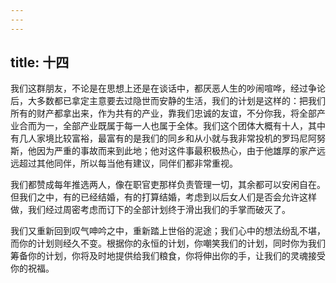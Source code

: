 ```yaml
---
---
---
```

title: 十四
---

我们这群朋友，不论是在思想上还是在谈话中，都厌恶人生的吵闹喧哗，经过争论后，大多数都已拿定主意要去过隐世而安静的生活，我们的计划是这样的：把我们所有的财产都拿出来，作为共有的产业，靠我们忠诚的友谊，不分你我，将全部产业合而为一，全部产业既属于每一人也属于全体。我们这个团体大概有十人，其中有几人家境比较富裕，最富有的是我们的同乡和从小就与我非常投机的罗玛尼阿努斯，他因为严重的事故而来到此地；他对这件事最积极热心，由于他雄厚的家产远远超过其他同伴，所以每当他有建议，同伴们都非常重视。

我们都赞成每年推选两人，像在职官吏那样负责管理一切，其余都可以安闲自在。但我们之中，有的已经结婚，有的打算结婚，考虑到以后女人们是否会允许这样做，我们经过周密考虑而订下的全部计划终于滑出我们的手掌而破灭了。

我们又重新回到叹气呻吟之中，重新踏上世俗的泥途；我们心中的想法纷乱不堪，而你的计划则经久不变。根据你的永恒的计划，你嘲笑我们的计划，同时你为我们筹备你的计划，你将及时地提供给我们粮食，你将伸出你的手，让我们的灵魂接受你的祝福。